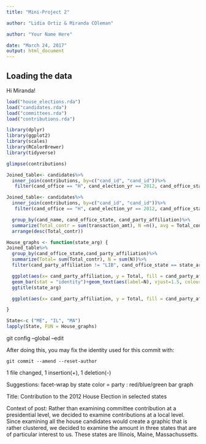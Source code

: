 ```yaml
---
title: "Mini-Project 2"

author: "Lidia Ortiz & Miranda COleman"

author: "Your Name Here"

date: "March 24, 2017"
output: html_document
---
```



## Loading the data

Hi Miranda!

```r
load("house_elections.rda")
load("candidates.rda")
load("committees.rda")
load("contributions.rda")
```

```r
library(dplyr)
library(ggplot2)
library(scales)
library(RColorBrewer)
library(tidyverse)
```

```r

glimpse(contributions)
```

```r
Joined_table<- candidates%>%
  inner_join(contributions, by=c("cand_id", "cand_id"))%>%
   filter(cand_office == "H", cand_election_yr == 2012, cand_office_state == c("ME", "MA", "IL"))%>%

Joined_table<- candidates%>%
  inner_join(contributions, by=c("cand_id", "cand_id"))%>%
   filter(cand_office == "H", cand_election_yr == 2012, cand_office_state == c("ME", "MA", "IL")) %>%

  group_by(cand_name, cand_office_state, cand_party_affiliation)%>%
  summarize(Total_contr = sum(transaction_amt), N =n(), avg = Total_contr/N)%>%
  arrange(desc(Total_contr))
```

```r
House_graphs <- function(state_arg) {
Joined_table%>%
  group_by(cand_office_state,cand_party_affiliation)%>%
  summarize(Total= sum(Total_contr), N = sum(N))%>%
  filter(cand_party_affiliation != "LIB", cand_office_state == state_arg)%>%

  ggplot(aes(x= cand_party_affiliation, y = Total, fill = cand_party_affiliation)) +      
  geom_bar(stat = "identity")+geom_text(aes(label=N), vjust=1.5, colour="black")+    
  ggtitle(state_arg)

  ggplot(aes(x= cand_party_affiliation, y = Total, fill = cand_party_affiliation)) + geom_bar(stat = "identity")+geom_text(aes(label=N), vjust=1.5, colour="black") +ggtitle(state_arg)

}
```

```r
State<-c ("ME", "IL", "MA")
lapply(State, FUN = House_graphs)
```

   git config --global --edit

After doing this, you may fix the identity used for this commit with:

    git commit --amend --reset-author

 1 file changed, 1 insertion(+), 1 deletion(-)


Suggestions: 
facet-wrap by state
color = party : red/blue/green
bar graph


  Title: Contribution to the 2012 House Election in selected states 
  
  Context of post: Rather than examining committee contribution at a presidential level, we decided to examine contributions at a local level. Since examining all the house candidates would create a graphic that is rather clustered, we decided to examine the amount in three states that are of particular interest to us. These states are Illinois, Maine, Massachussetts.
